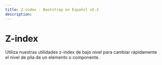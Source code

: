 ```yaml
---
title: Z-index · Bootstrap en Español v5.3
description: 
---
```

# Z-index

Utiliza nuestras utilidades z-index de bajo nivel para cambiar rápidamente el nivel de pila de un elemento o componente.
